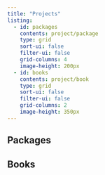 ```yaml
---
title: "Projects"
listing:
  - id: packages
    contents: project/package
    type: grid
    sort-ui: false
    filter-ui: false
    grid-columns: 4
    image-height: 200px
  - id: books
    contents: project/book
    type: grid
    sort-ui: false
    filter-ui: false
    grid-columns: 2
    image-height: 350px
---
```


## Packages

::: {#packages}
:::

## Books

::: {#books}
:::
